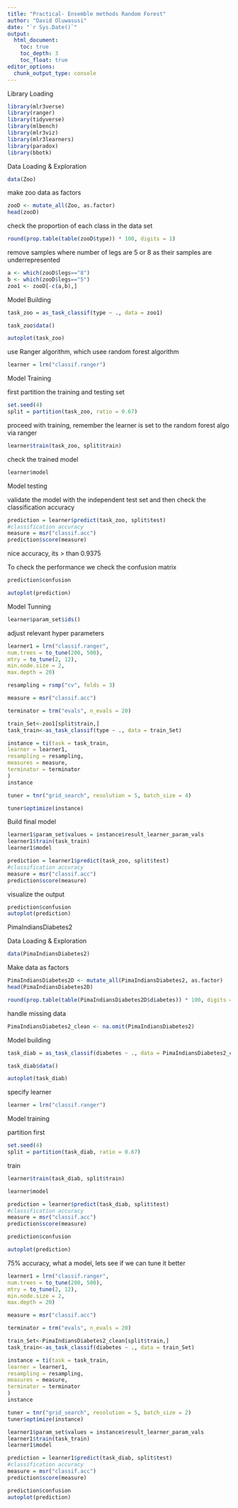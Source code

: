 ```yaml
---
title: "Practical- Ensemble methods Random Forest"
author: "David Oluwasusi"
date: "`r Sys.Date()`"
output: 
  html_document:
    toc: true
    toc_depth: 3
    toc_float: true
editor_options: 
  chunk_output_type: console
---
```


Library Loading
```r
library(mlr3verse)        
library(ranger)  
library(tidyverse)
library(mlbench)
library(mlr3viz)
library(mlr3learners)
library(paradox)
library(bbotk)
```
Data Loading & Exploration
```r
data(Zoo)
```

make zoo data as factors

```r
zooD <- mutate_all(Zoo, as.factor)
head(zooD)
```

check the proportion of each class in the data set
```r
round(prop.table(table(zooD$type)) * 100, digits = 1)
```
remove samples where number of legs are 5 or 8 as their samples are underrepresented
```r
a <- which(zooD$legs=="8")
b <- which(zooD$legs=="5")
zoo1 <- zooD[-c(a,b),]
```

Model Building
```r
task_zoo = as_task_classif(type ~ ., data = zoo1)
```

```r

task_zoo$data()
```
```r
autoplot(task_zoo)
```
use Ranger algorithm, which usee random forest algorithm
```r
learner = lrn("classif.ranger")
```

Model Training

first partition the training and testing set
```r
set.seed(4)
split = partition(task_zoo, ratio = 0.67)
```

proceed with training, remember the learner is set to the random forest algo via ranger
```r
learner$train(task_zoo, split$train)
```
check the trained model
```r
learner$model
```
Model testing

validate the model with the independent test set and then check the classification accuracy 
```r
prediction = learner$predict(task_zoo, split$test)
#classification accuracy
measure = msr("classif.acc")
prediction$score(measure)
```

nice accuracy, its > than 0.9375

To check the performance we check the confusion matrix

```r
prediction$confusion
```

```r
autoplot(prediction)
```

Model Tunning

```r
learner$param_set$ids()
```

adjust relevant hyper parameters
```r
learner1 = lrn("classif.ranger",
num.trees = to_tune(200, 500),
mtry = to_tune(2, 12),
min.node.size = 2,
max.depth = 20)
```

```r
resampling = rsmp("cv", folds = 3)
```


```r
measure = msr("classif.acc")
```

```r
terminator = trm("evals", n_evals = 20)
```

```r
train_Set<-zoo1[split$train,]
task_train<-as_task_classif(type ~ ., data = train_Set)
```

```r
instance = ti(task = task_train,
learner = learner1,
resampling = resampling,
measures = measure,
terminator = terminator
)
instance
```

```r
tuner = tnr("grid_search", resolution = 5, batch_size = 4)
```

```r
tuner$optimize(instance)
```

Build final model

```r
learner1$param_set$values = instance$result_learner_param_vals
learner1$train(task_train)
learner1$model
```
```r
prediction = learner1$predict(task_zoo, split$test)
#classification accuracy
measure = msr("classif.acc")
prediction$score(measure)
```


visualize the output
```r
prediction$confusion
autoplot(prediction)
```
PimaIndiansDiabetes2

Data Loading & Exploration
```r
data(PimaIndiansDiabetes2)
```

Make data as factors

```r
PimaIndiansDiabetes2D <- mutate_all(PimaIndiansDiabetes2, as.factor)
head(PimaIndiansDiabetes2D)
```
```r
round(prop.table(table(PimaIndiansDiabetes2D$diabetes)) * 100, digits = 1)
```


handle missing data
```r
PimaIndiansDiabetes2_clean <- na.omit(PimaIndiansDiabetes2)
```

Model building
```r
task_diab = as_task_classif(diabetes ~ ., data = PimaIndiansDiabetes2_clean)
```

```r
task_diab$data()
```

```r
autoplot(task_diab)
```

specify learner
```r
learner = lrn("classif.ranger")
```

Model training

partition first
```r
set.seed(4)
split = partition(task_diab, ratio = 0.67)
```

train
```r
learner$train(task_diab, split$train)
```

```r
learner$model
```

```r
prediction = learner$predict(task_diab, split$test)
#classification accuracy
measure = msr("classif.acc")
prediction$score(measure)
```

```r
prediction$confusion

```

```r
autoplot(prediction)
```

75% accuracy, what a model, lets see if we can tune it better

```r
learner1 = lrn("classif.ranger",
num.trees = to_tune(200, 500),
mtry = to_tune(2, 12),
min.node.size = 2,
max.depth = 20)

measure = msr("classif.acc")

terminator = trm("evals", n_evals = 20)

train_Set<-PimaIndiansDiabetes2_clean[split$train,]
task_train<-as_task_classif(diabetes ~ ., data = train_Set)

instance = ti(task = task_train,
learner = learner1,
resampling = resampling,
measures = measure,
terminator = terminator
)
instance
```


```r
tuner = tnr("grid_search", resolution = 5, batch_size = 2)
tuner$optimize(instance)
```

```r
learner1$param_set$values = instance$result_learner_param_vals
learner1$train(task_train)
learner1$model
```


```r
prediction = learner1$predict(task_diab, split$test)
#classification accuracy
measure = msr("classif.acc")
prediction$score(measure)
```

```r
prediction$confusion
autoplot(prediction)
```

